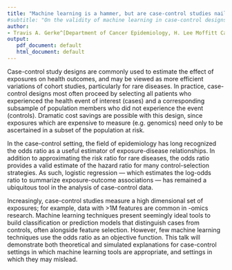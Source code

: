```yaml
---
title: "Machine learning is a hammer, but are case-control studies nails?"
#subtitle: "On the validity of machine learning in case-control designs"
author:
- Travis A. Gerke^[Department of Cancer Epidemiology, H. Lee Moffitt Cancer Center & Research Institute]
output:
   pdf_document: default
   html_document: default
---
```


<!-- 
hard wrap lines with the following:
knitr::wrap_rmd(here::here("abstract.Rmd"))
-->

Case-control study designs are commonly used to estimate the effect of
exposures on health outcomes, and may be viewed as more efficient variations of
cohort studies, particularly for rare diseases. In practice, case-control
designs most often proceed by selecting all patients who experienced the health
event of interest (cases) and a corresponding subsample of population members
who did not experience the event (controls). Dramatic cost savings are possible
with this design, since exposures which are expensive to measure (e.g.
genomics) need only to be ascertained in a subset of the population at risk.

In the case-control setting, the field of epidemiology has long recognized the
odds ratio as a useful estimator of exposure-disease relationships. In addition
to approximating the risk ratio for rare diseases, the odds ratio provides a
valid estimate of the hazard ratio for many control-selection strategies. As
such, logistic regression --- which estimates the log-odds ratio to summarize
exposure-outcome associations --- has remained a ubiquitous tool in the
analysis of case-control data.

Increasingly, case-control studies measure a high dimensional set of exposures;
for example, data with >1M features are common in -omics research. Machine
learning techniques present seemingly ideal tools to build classification or
prediction models that distinguish cases from controls, often alongside feature
selection. However, few machine learning techniques use the odds ratio as an
objective function. This talk will demonstrate both theoretical and simulated
explanations for case-control settings in which machine learning tools are
appropriate, and settings in which they may mislead.
